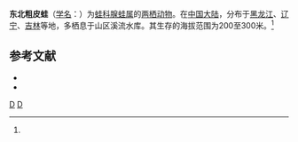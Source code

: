 {{NoteTA|G1=LS}}
{{Speciesbox
| name = 东北粗皮蛙
| status = LC | status_system = IUCN3.1
| status_ref = <ref name=iucn>{{IUCN2006|id=58591|year=2004|title=Rana emeljanovi|assessors=|downloaded=2007-06-12}}</ref>
| genus = Glandirana
| species = emeljanovi
| authority = (Nikolsky, 1913)<ref name='id4986'>{{cite web| url =http://www.bioinfo.cn/db05/BjdwSpecies.php?action=view&id=4986| title =东北粗皮蛙| work =《中国动物物种编目数据库》| publisher =中国科学院微生物研究所| author =中国科学院动物研究所| accessdate =2009-04-11| deadurl =yes| archiveurl =https://web.archive.org/web/20160305025145/http://www.bioinfo.cn/db05/BjdwSpecies.php?action=view&id=4986| archivedate =2016-03-05}}</ref>
| synonyms = ''Rana emeljanovi''
}}

'''东北粗皮蛙'''（[[学名|学名]]：{{lang|la|''Glandirana emeljanovi''}}）为[[蛙科|蛙科]][[腺蛙属|腺蛙属]]的[[两栖动物|两栖动物]]。在[[中国大陆|中国大陆]]，分布于[[黑龙江|黑龙江]]、[[辽宁|辽宁]]、[[吉林|吉林]]等地，多栖息于山区溪流水库。其生存的海拔范围为200至300米。<ref name='id4986'/>

== 参考文献 ==
{{reflist}}
*{{cite web|work=Amphibian Species of the World 5.0|title=Glandirana emeljanovi|accessdate=2007-06-12|url=http://research.amnh.org/herpetology/amphibia/references.php?id=21038}}{{dead link|date=2017年11月 |bot=InternetArchiveBot |fix-attempted=yes }}
*{{cite web|url=http://100.empas.com/dicsearch/pentry.html?s=B&i=173879&v=45|title=옴개구리|work=Korean Britannica|author=Yang, Seo-yeong (양서영)|accessdate=2007-06-12}}

{{Taxonbar|from=Q3024363}}

[[Category:腺蛙属|D]]
[[Category:_1913年描述的动物|D]]


{{amphibian-stub}}